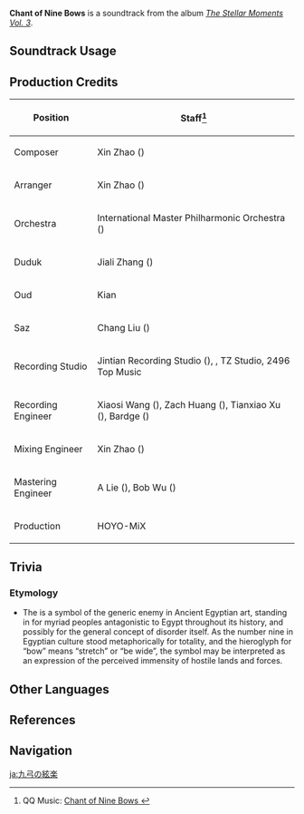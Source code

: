 {{Soundtrack Infobox
|image          = The Stellar Moments Vol. 3.png
|album          = The Stellar Moments Vol. 3
|disc           = 
|number         = 20
|featured       =
|featured2      =
|featured3      =
|featured_disc  =
|featured_disc2 =
|featured_disc3 =
|youtube_id     = crzb93011n4
|spotify_id     = 0AbFP8AzhYILkqbqnFYK3W
|previous       = Thanks for Your Patronage!
|next           = Order of Silence
}}
'''Chant of Nine Bows''' is a soundtrack from the album ''[[The Stellar Moments Vol. 3]]''.

==Soundtrack Usage==
{{Soundtrack Usage
|mediaoriginal = Character Teaser;;Cyno
|quest    = Sage of Sages//cutscene
|location = 
|domain   = 
|eventgameplay = Trial of the Scorching Sands
}}

==Production Credits==
{| class="wikitable"
! Position
! Staff<ref>QQ Music: [https://y.qq.com/n/ryqq/songDetail/002rkr1Q4N2IIB Chant of Nine Bows {{zh|九弓的弦咏}}]</ref>
|-
! Composer
| Xin Zhao ({{zh|赵鑫}})
|-
! Arranger
| Xin Zhao ({{zh|赵鑫}})
|-
! Orchestra
| International Master Philharmonic Orchestra ({{zh|国际首席爱乐乐团}})
|-
! Duduk
| Jiali Zhang ({{zh|张佳理}})
|-
! Oud
| Kian
|-
! Saz
| Chang Liu ({{zh|刘耳朵}})
|-
! Recording Studio
| Jintian Recording Studio ({{zh|金田录音棚}}), {{Not a Typo|52Hz Studio}}, TZ Studio, 2496 Top Music
|-
! Recording Engineer
| Xiaosi Wang ({{zh|王小四}}), Zach Huang ({{zh|黄巍}}), Tianxiao Xu ({{zh|徐天晓}}), Bardge ({{zh|麻锅}})
|-
! Mixing Engineer
| Xin Zhao ({{zh|赵鑫}})
|-
! Mastering Engineer
| A Lie ({{zh|阿烈}}), Bob Wu ({{zh|吴身宝}})
|-
! Production
| HOYO-MiX
|}

<!--
==Trivia==
-->
==Trivia==
===Etymology===
* The {{w|Nine bows|Nine Bows}} is a symbol of the generic enemy in Ancient Egyptian art, standing in for myriad peoples antagonistic to Egypt throughout its history, and possibly for the general concept of disorder itself. As the number nine in Egyptian culture stood metaphorically for totality, and the hieroglyph for “bow” means “stretch” or “be wide”, the symbol may be interpreted as an expression of the perceived immensity of hostile lands and forces.

==Other Languages==
{{Other Languages
|en      = Chant of Nine Bows
|zhs     = 九弓的弦咏
|zhs_rm  = Jiǔgōng de Xiányǒng
|zht     = 九弓的弦詠
|zht_rm  = Jiǔgōng de Xiányǒng
|zh_tl   = Stringed Chant of the Nine Bows
|ja      = 九弓の絃楽
|ja_rm   = Kyuukyuu no Gengaku{{Assumed}}
|ja_tl   = String Music of the Nine Bows
}}

==References==
{{Reflist}}

==Navigation==
{{Soundtrack Navbox|The Stellar Moments}}

[[ja:九弓の絃楽]]